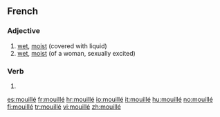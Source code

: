 ==French==

===Adjective===
{{fr-adj}}

# [[wet]], [[moist]] (covered with liquid)
# [[wet]], [[moist]] (of a woman, sexually excited)

===Verb===
{{infl|fr|past participle}}

# {{past participle of|mouiller|lang=French}}

[[es:mouillé]]
[[fr:mouillé]]
[[hr:mouillé]]
[[io:mouillé]]
[[it:mouillé]]
[[hu:mouillé]]
[[no:mouillé]]
[[fi:mouillé]]
[[tr:mouillé]]
[[vi:mouillé]]
[[zh:mouillé]]
